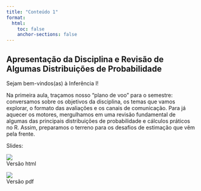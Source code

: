```yaml
---
title: "Conteúdo 1"
format:
  html:
    toc: false
    anchor-sections: false
---
```


## Apresentação da Disciplina e Revisão de Algumas Distribuições de Probabilidade

Sejam bem-vindos(as) à Inferência I!

Na primeira aula, traçamos nosso "plano de voo" para o semestre: conversamos sobre os objetivos da disciplina, os temas que vamos explorar, o formato das avaliações e os canais de comunicação. Para já aquecer os motores, mergulhamos em uma revisão fundamental de algumas das principais distribuições de probabilidade e cálculos práticos no R. Assim, preparamos o terreno para os desafios de estimação que vêm pela frente.

Slides:


:::: {.grid}

::: {.g-col-12 .g-col-md-4}
<a href="/slides/01-Apresentacao_da_disciplina_e_revisao_de_algumas_distribuicoes_de_probabilidade/01-Apresentacao_da_disciplina_e_revisao_de_algumas_distribuicoes_de_probabilidade.html" target="_blank" style="text-decoration: none; color: inherit;">
![](/PDFs/slides/slide01_html.png)<br>Versão html
</a>
:::

::: {.g-col-12 .g-col-md-4}
<a href="/PDFs/slides/01-Apresentacao_da_disciplina_e_revisao_de_algumas_distribuicoes_de_probabilidade.pdf" target="_blank" style="text-decoration: none; color: inherit;">
![](/PDFs/slides/slide01_pdf.png)<br>Versão pdf
</a>
:::

::::